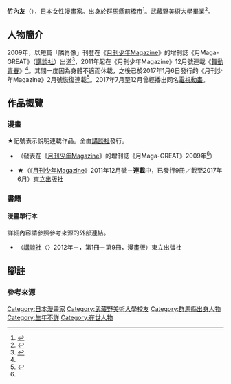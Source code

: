 {{multiple issues|
{{Notability Unreferenced|time=2017-01-23T07:27:14+00:00}}
{{Primarysources|time=2017-01-23T07:27:14+00:00}}
}}
{{Infobox 漫畫家
| 姓名               = 竹內友
| 職業               = [[漫畫家|漫畫家]]
| 圖像               = 
| 圖像大小           = 
| 圖像說明           = 
| 本名               = 
| 日語原文           = 竹内 友
| 英文名             = 
| 假名               = たけうち とも
| 羅馬字             = Takeuchi Tomo
| 性別               =
| 國籍               = {{JPN}}
| 出生日期           = 
| 出生地點           = {{JPN}}[[群馬縣|群馬縣]]
| 逝世日期           = 
| 逝世地點           = 
| 活躍時期           = 2009年－
| 類型               = [[少年漫畫|少年漫畫]]
| 出道作品           = 
| 代表作品           = 《[[舞動青春_(漫畫)|舞動青春]]》
| 獎項               = 
| 簽名               = 
| 官方網站           = 
| 附註               = 
}}
{{japanese|japanese=竹内 友|kana=たけうち とも|romaji=Takeuchi Tomo}}
'''竹內友'''（{{lang-ja|竹内 友}}），[[日本|日本]]女性[[漫畫家|漫畫家]]。出身於[[群馬縣|群馬縣]][[前橋市|前橋市]]<ref name="47news">{{Cite web|url=http://www.47news.jp/culture/manga/article/post_7.html|script-title=ja:ダンスの魅力と迫力描く、「ボールルームへようこそ」竹内友さん－47NEWS（よんななニュース）|publisher=全國新聞網|author=近藤誠|date=2012-12-13|accessdate=2017-01-06|language=ja|archive-date=2017-09-28|archive-url=https://web.archive.org/web/20170928064027/http://www.47news.jp/culture/manga/article/post_7.html|dead-url=no}}</ref>。[[武藏野美術大學|武藏野美術大學]]畢業<ref>{{Cite web|url=http://www.musabi.ac.jp/news/20120605_01_03/|script-title=ja:竹内友さんがコミックス「ボールルームへようこそ」を出版|publisher=[[武藏野美術大學|武藏野美術大學]]|author=|date=2012-06-05|accessdate=2017-01-06|language=ja|archive-date=2019-03-08|archive-url=https://web.archive.org/web/20190308122337/http://www.musabi.ac.jp/news/20120605_01_03/|dead-url=no}}</ref>。

== 人物簡介 ==
2009年，以短篇「隣{{lang|ja|の}}肖像」刊登在《[[月刊少年Magazine|月刊少年Magazine]]》的增刊誌《月Maga-GREAT》（[[講談社|講談社]]）出道<ref name="koprof">{{Cite web|url=http://www.gmaga.co/comics/ballroom/|title=月刊少年Magazine官網｜舞動青春｜作者介紹｜講談社Comic Plus|publisher=[[講談社|講談社]]|accessdate=2017-01-06|language=ja|archive-url=https://web.archive.org/web/20170914071649/http://www.gmaga.co/comics/ballroom/|archive-date=2017-09-14|dead-url=yes}}</ref>，2011年起在《月刊少年Magazine》12月號連載《[[舞動青春_(漫畫)|舞動青春]]》<ref name="47news" />。其間一度因為身體不適而休載，之後已於2017年1月6日發行的《月刊少年Magazine》2月號恢復連載<ref>{{cite news|url=http://natalie.mu/comic/news/212092|script-title=ja:「ボールルームへようこそ」連載再開！次号月マガに巻頭カラーで登場|newspaper=[[Natalie_(網站)|Comic Natalie]]|date=2016-12-06|accessdate=2017-01-06|language=ja|archive-date=2016-12-20|archive-url=https://web.archive.org/web/20161220113005/http://natalie.mu/comic/news/212092|dead-url=no}}</ref>。2017年7月至12月曾經播出同名[[電視動畫|電視動畫]]。

== 作品概覽 ==
=== 漫畫 ===
★記號表示說明連載作品。全由[[講談社|講談社]]發行。
* {{nihongo|隔壁的肖像|隣の肖像}}（發表在《[[月刊少年Magazine|月刊少年Magazine]]》的增刊誌《月Maga-GREAT》2009年<ref name="koprof" />）
* ★{{nihongo|[[舞動青春_(漫畫)|舞動青春]]|ボールルームへようこそ}}（《[[月刊少年Magazine|月刊少年Magazine]]》2011年12月號－'''連載中'''，已發行9冊／截至2017年6月）[[東立出版社|東立出版社]]

=== 書籍 ===
==== 漫畫單行本 ====
詳細內容請參照參考來源的外部連結。
* {{nihongo|[[舞動青春_(漫畫)|舞動青春]]|ボールルームへようこそ}}（[[講談社|講談社]]〈{{link-ja|講談社Comics|講談社コミックス}}〉2012年－，第1冊－第9冊，漫畫版）東立出版社

== 腳註 ==
<!--=== 注釋 ===
{{reflist|group=注}}-->
=== 參考來源 ===
{{reflist}}
{{DEFAULTSORT:Takeuchi Tomo}}
[[Category:日本漫畫家|Category:日本漫畫家]]
[[Category:武藏野美術大學校友|Category:武藏野美術大學校友]]
[[Category:群馬縣出身人物|Category:群馬縣出身人物]]
[[Category:生年不詳|Category:生年不詳]]
[[Category:在世人物|Category:在世人物]]